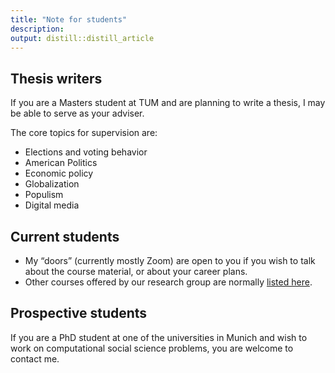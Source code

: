 ```yaml
---
title: "Note for students"
description: 
output: distill::distill_article
---
```


## Thesis writers 

If you are a Masters student at TUM and are planning to write a thesis, I may be able to serve as your adviser. 

The core topics for supervision are:

- Elections and voting behavior
- American Politics
- Economic policy
- Globalization
- Populism
- Digital media

## Current students

- My "doors" (currently mostly Zoom) are open to you if you wish to talk about the course material, or about your career plans.
- Other courses offered by our research group are normally [listed here](https://www.sites.hfp.tum.de/en/digitalgovernance/teaching/).

## Prospective students 

If you are a PhD student at one of the universities in Munich and wish to work on computational social science problems, you are welcome to contact me.
